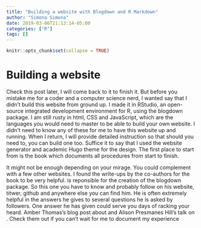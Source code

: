 ```yaml
---
title: "Building a website with Blogdown and R Markdown"
author: "Simona Simona"
date: 2019-03-06T21:13:14-05:00
categories: ["R"]
tags: []
---
```


```r
knitr::opts_chunk$set(collapse = TRUE)
```

# Building a website

Check this post later, I will come back to it to finish it. But before you mistake me for a coder and a computer science nerd, I wanted say that I didn't build this website from ground up. I made it in RStudio, an open-source integrated development environment for R, using the blogdown package. I am still rusty in html, CSS and JavaScript, which are the languages you would need to master to be able to build your own website. I didn't need to know any of these for me to have this website up and running. When I return, I will provide detailed instruction so that should you need to, you can build one too. Suffice it to say that I used the \href{https://gohugo.io/}{Hugo} website generator and academic Hugo theme for the design. The first place to start from is the \href{https://bookdown.org/yihui/blogdown/}{blogdown} book which documents all procedures from start to finish.

It might not be enough depending on your mirage. You could complement with a few other websites. I found the write-ups by the co-authors for the book to be very helpful. \href{https://yihui.name/en/}{Yihui Xie} is reponsible for the creation of the blogdown package. So this one you have to know and probably follow on his website, titwer, github and anywhere else you can find him. He is often extremely helpful in the answers he gives to several questions he is asked by followers. One answer he has given could serve you days of racking your heard. Amber Thomas's blog post about \ref{https://amber.rbind.io/blog/2016/12/19/creatingsite/}{Making a website using R Markdown} and Alison Presmanes Hill's talk on \ref{https://alison.rbind.io/talk/blogdown-meetup/}{Up & Running with blogdown}. Check them out if you can't wait for me to document my experience 
